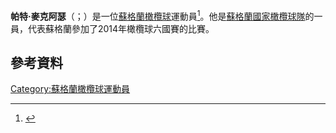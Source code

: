 '''帕特·麥克阿瑟'''（{{lang-en|Pat MacArthur}}；{{bd|1987年|4月27日}}）是一位[[蘇格蘭|蘇格蘭]][[橄欖球|橄欖球]]運動員<ref name="Pat MacArthur Glasgow Warriors profile">{{cite web | url=http://www.glasgowwarriors.org/team/forwards/3199-pat-macarthur | title=Pat MacArthur Glasgow Warriors profile | accessdate=3 Dec 2012 | deadurl=yes | archiveurl=https://archive.is/20130415011233/http://www.glasgowwarriors.org/team/forwards/3199-pat-macarthur | archivedate=2013-04-15 }}</ref>。他是[[蘇格蘭國家橄欖球隊|蘇格蘭國家橄欖球隊]]的一員，代表蘇格蘭參加了2014年橄欖球六國賽的比賽。
==參考資料==
{{Reflist}}
[[Category:蘇格蘭橄欖球運動員|Category:蘇格蘭橄欖球運動員]]
